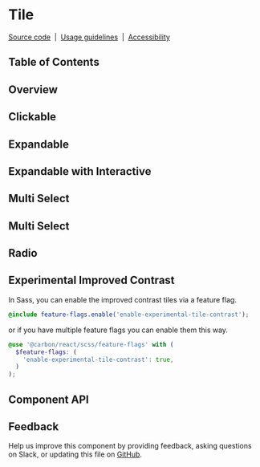 
<Meta of={TileStories} />

# Tile

[Source code](https://github.com/carbon-design-system/carbon/tree/main/packages/react/src/components/Tile)
&nbsp;|&nbsp;
[Usage guidelines](https://www.carbondesignsystem.com/components/tile/usage)
&nbsp;|&nbsp;
[Accessibility](https://www.carbondesignsystem.com/components/tile/accessibility)

## Table of Contents

## Overview

<Canvas>
  <Story of={TileStories.Default} />
</Canvas>

## Clickable

<Canvas>
  <Story of={TileStories.Clickable} />
</Canvas>

## Expandable

<Canvas>
  <Story of={TileStories.Expandable} />
</Canvas>

## Expandable with Interactive

<Canvas>
  <Story of={TileStories.ExpandableWithInteractive} />
</Canvas>

## Multi Select

<Canvas>
  <Story of={TileStories.Selectable} />
</Canvas>

## Multi Select

<Canvas>
  <Story of={TileStories.MultiSelect} />
</Canvas>

## Radio

<Canvas>
  <Story of={TileStories.Radio} />
</Canvas>

## Experimental Improved Contrast

In Sass, you can enable the improved contrast tiles via a feature flag.

```scss
@include feature-flags.enable('enable-experimental-tile-contrast');
```

or if you have multiple feature flags you can enable them this way.

```scss
@use '@carbon/react/scss/feature-flags' with (
  $feature-flags: (
    'enable-experimental-tile-contrast': true,
  )
);
```

<Canvas>
  <div style={{ width: '1018px', maxWidth: '100%' }}>
    <Story
      of={TileFeatureFlagStories.Clickable}
      meta={TileFeatureFlagStories}
    />
  </div>
  <div style={{ width: '1018px', maxWidth: '100%' }}>
    <Story
      of={TileFeatureFlagStories.Expandable}
      meta={TileFeatureFlagStories}
    />
  </div>
  <div style={{ width: '1018px', maxWidth: '100%' }}>
    <Story
      of={TileFeatureFlagStories.MultiSelect}
      meta={TileFeatureFlagStories}
    />
  </div>
  <div style={{ width: '1018px', maxWidth: '100%' }}>
    <Story of={TileFeatureFlagStories.Radio} meta={TileFeatureFlagStories} />
  </div>
  <div style={{ width: '1018px', maxWidth: '100%' }}>
    <Story
      of={TileFeatureFlagStories.Selectable}
      meta={TileFeatureFlagStories}
    />
  </div>
</Canvas>

## Component API

<ArgsTable />

## Feedback

Help us improve this component by providing feedback, asking questions on Slack,
or updating this file on
[GitHub](https://github.com/carbon-design-system/carbon/edit/main/packages/react/src/components/Tile/Tile.mdx).
